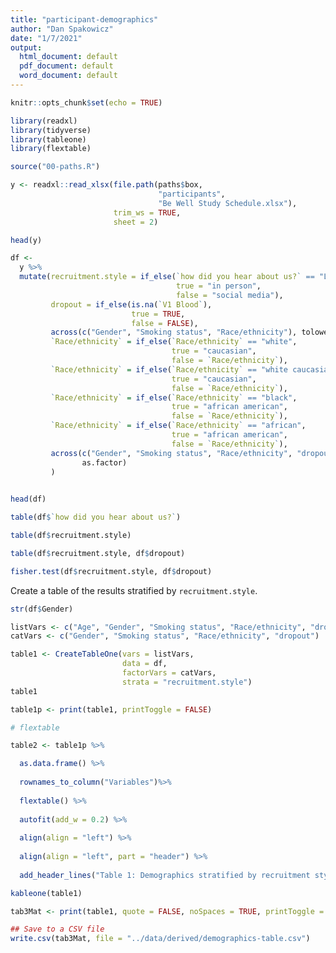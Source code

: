 ```yaml
---
title: "participant-demographics"
author: "Dan Spakowicz"
date: "1/7/2021"
output:
  html_document: default
  pdf_document: default
  word_document: default
---
```


```r
knitr::opts_chunk$set(echo = TRUE)

library(readxl)
library(tidyverse)
library(tableone)
library(flextable)

source("00-paths.R")
```

```r
y <- readxl::read_xlsx(file.path(paths$box, 
                                 "participants", 
                                 "Be Well Study Schedule.xlsx"),
                       trim_ws = TRUE,
                       sheet = 2)

head(y)
```

```r
df <- 
  y %>%
  mutate(recruitment.style = if_else(`how did you hear about us?` == "LCSC",
                                     true = "in person",
                                     false = "social media"),
         dropout = if_else(is.na(`V1 Blood`),
                           true = TRUE,
                           false = FALSE),
         across(c("Gender", "Smoking status", "Race/ethnicity"), tolower),
         `Race/ethnicity` = if_else(`Race/ethnicity` == "white",
                                    true = "caucasian",
                                    false = `Race/ethnicity`),
         `Race/ethnicity` = if_else(`Race/ethnicity` == "white caucasian",
                                    true = "caucasian",
                                    false = `Race/ethnicity`),
         `Race/ethnicity` = if_else(`Race/ethnicity` == "black",
                                    true = "african american",
                                    false = `Race/ethnicity`),
         `Race/ethnicity` = if_else(`Race/ethnicity` == "african",
                                    true = "african american",
                                    false = `Race/ethnicity`),
         across(c("Gender", "Smoking status", "Race/ethnicity", "dropout"),
                as.factor)
         )
  

head(df)
```

```r
table(df$`how did you hear about us?`)
```

```r
table(df$recruitment.style)
```

```r
table(df$recruitment.style, df$dropout)
```

```r
fisher.test(df$recruitment.style, df$dropout)
```


Create a table of the results stratified by `recruitment.style`.

```r
str(df$Gender)

listVars <- c("Age", "Gender", "Smoking status", "Race/ethnicity", "dropout")
catVars <- c("Gender", "Smoking status", "Race/ethnicity", "dropout")
```

```r
table1 <- CreateTableOne(vars = listVars,
                         data = df,
                         factorVars = catVars,
                         strata = "recruitment.style")
table1
```

```r
table1p <- print(table1, printToggle = FALSE)

# flextable 

table2 <- table1p %>%

  as.data.frame() %>%
  
  rownames_to_column("Variables")%>%
  
  flextable() %>%
  
  autofit(add_w = 0.2) %>%
  
  align(align = "left") %>%
  
  align(align = "left", part = "header") %>%
  
  add_header_lines("Table 1: Demographics stratified by recruitment style.")

kableone(table1)
```

```r

tab3Mat <- print(table1, quote = FALSE, noSpaces = TRUE, printToggle = FALSE)

## Save to a CSV file
write.csv(tab3Mat, file = "../data/derived/demographics-table.csv")
```

